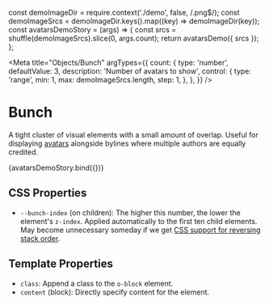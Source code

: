 const demoImageDir = require.context('./demo', false, /\.png$/);
const demoImageSrcs = demoImageDir.keys().map((key) => demoImageDir(key));
const avatarsDemoStory = (args) => {
  const srcs = shuffle(demoImageSrcs).slice(0, args.count);
  return avatarsDemo({ srcs });
};

<Meta
  title="Objects/Bunch"
  argTypes={{
    count: {
      type: 'number',
      defaultValue: 3,
      description: 'Number of avatars to show',
      control: {
        type: 'range',
        min: 1,
        max: demoImageSrcs.length,
        step: 1,
      },
    },
  }}
/>

# Bunch

A tight cluster of visual elements with a small amount of overlap. Useful for displaying [avatars](/docs/components-avatar--empty) alongside bylines where multiple authors are equally credited.

<Canvas>
  <Story name="Of avatars">{avatarsDemoStory.bind({})}</Story>
</Canvas>

<ArgsTable story="Of avatars" />

## CSS Properties

- `--bunch-index` (on children): The higher this number, the lower the element's `z-index`. Applied automatically to the first ten child elements. May become unnecessary someday if we get [CSS support for reversing stack order](https://github.com/w3c/csswg-drafts/issues/1026#issuecomment-385285148).

## Template Properties

- `class`: Append a class to the `o-block` element.
- `content` (block): Directly specify content for the element.
